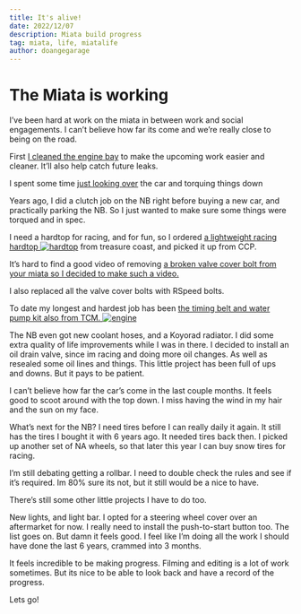 ```yaml
---
title: It's alive!
date: 2022/12/07
description: Miata build progress
tag: miata, life, miatalife
author: doangegarage
---
```


# The Miata is working

I’ve been hard at work on the miata in between work and social engagements. I can’t believe how far its come and we’re really close to being on the road.



First [I cleaned the engine bay](https://youtu.be/8QESJYwBymw) to make the upcoming work easier and cleaner. It’ll also help catch future leaks. 



I spent some time [just looking over](https://youtu.be/LJrnqvV89ME) the car and torquing things down 

Years ago, I did a clutch job on the NB right before buying a new car, and practically parking the NB. So I just wanted to make sure some things were torqued and in spec.

I need a hardtop for racing, and for fun, so I ordered [a lightweight racing hardtop ![hardtop](/images/miata/hardtopthumb.jpg)](https://youtu.be/o2bXcvIbBYA) from treasure coast, and picked it up from CCP.




It’s hard to find a good video of removing [a broken valve cover bolt from your miata so I decided to make such a video.](https://youtu.be/X9p0sRsnOV4)

I also replaced all the valve cover bolts with RSpeed bolts.

To date my longest and hardest job has been [the timing belt and water pump kit also from TCM. ![engine](/images/miata/engine.JPG)](https://youtu.be/dELHfl4f3l4) 

The NB even got new coolant hoses, and a Koyorad radiator.
I did some extra quality of life improvements while I was in there. 
I decided to install an oil drain valve, since im racing and doing more oil changes. As well as resealed some oil lines and things. This little project has been full of ups and downs. But it pays to be patient.


I can’t believe how far the car’s come in the last couple months.
It feels good to scoot around with the top down. I miss having the wind in my hair and the sun on my face. 

What’s next for the NB?
I need tires before I can really daily it again. It still has the tires I bought it with 6 years ago. It needed tires back then. 
I picked up another set of NA wheels, so that later this year I can buy snow tires for racing.

I’m still debating getting a rollbar. I need to double check the rules and see if it’s required. Im 80% sure its not, but it still would be a nice to have.

There’s still some other little projects I have to do too. 

New lights, and light bar. I opted for a steering wheel cover over an aftermarket for now. I really need to install the push-to-start button too. 
The list goes on. But damn it feels good. I feel like I’m doing all the work I should have done the last 6 years, crammed into 3 months. 

It feels incredible to be making progress. Filming and editing is a lot of work sometimes. But its nice to be able to look back and have a record of the progress. 

Lets go!



